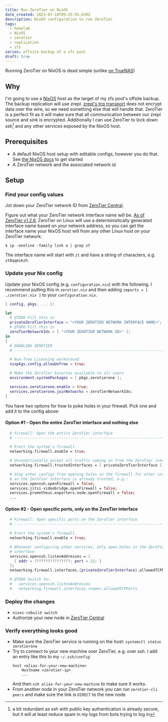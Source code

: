 ```yaml
---
title: Run ZeroTier on NixOS
date_created: 2023-07-18T09:25:55.630Z
description: NixOS configuration to run ZeroTier
tags:
  - homelab
  - NixOS
  - zerotier
  - replication
  - zfs
series: offsite backup of a zfs pool
draft: true
---
```


Running ZeroTier on NixOS is dead simple (unlike [on TrueNAS](/articles/zerotier-on-truenas))

## Why

I'm going to use a [NixOS](https://nixos.org) host as the target of my zfs pool's offsite backup. The backup replication will use zrepl. [zrepl's tcp transport](https://zrepl.github.io/configuration/transports.html#tcp-transport) does not encrypt data over the wire, so we need something else that will handle that. ZeroTier is a perfect fit as it will make sure that all communication between our zrepl source and sink is encrypted. Additionally I can use ZeroTier to lock down ssh[^ssh-secure] and any other services exposed by the NixOS host.

## Prerequisites

- A default NixOS host setup with editable configs, however you do that. See [the NixOS docs](https://nixos.org/learn.html) to get started
- A ZeroTier network and the associated network id

## Setup

### Find your config values

Jot down your ZeroTier network ID from [ZeroTier Central](https://my.zerotier.com/).

Figure out what your ZeroTier network interface name will be. [As of ZeroTier v1.2.6](https://github.com/zerotier/ZeroTierOne/blob/master/RELEASE-NOTES.md#2018-04-17----version-126), ZeroTier on Linux will use a deterministically generated interface name based on your network address, so you can get the interface name your NixOS host will from any other Linux host on your ZeroTier network:

```
$ ip -oneline -family link a | grep zt
```

The interface name will start with `zt` and have a string of characters, e.g. `zt8qqmi6zh`.

### Update your Nix config

Update your NixOS config (e.g. `configuration.nix`) with the following. I recommend putting this in `zerotier.nix` and then adding `imports = [ ./zerotier.nix ]` to your `configuration.nix`.

```nix title="zerotier.nix"
{ config, pkgs, ... }:

let
  # @TODO Fill this in
  privateZeroTierInterface = "<YOUR ZEROTIER NETWORK INTERFACE NAME>";
  # @TODO Fill this in
  zeroTierNetworkIds = [ "<YOUR ZEROTIER NETWORK ID>" ];
in
{
  # ENABLING ZEROTIER
  # ---------------------------------------------------------------------------

  # Non-free Licensing workaround
  nixpkgs.config.allowUnfree = true;

  # Make the ZeroTier binaries available to all users
  environment.systemPackages = [ pkgs.zerotierone ];

  services.zerotierone.enable = true;
  services.zerotierone.joinNetworks = zeroTierNetworkIds;
}
```

You have two options for how to poke holes in your firewall. Pick one and add it to the config above:

#### Option #1 - Open the entire ZeroTier interface and nothing else

```nix title="zerotier.nix"
  # Firewall: Open the entire ZeroTier interface
  # ---------------------------------------------------------------------------

  # Erect the system's firewall.
  networking.firewall.enable = true;

  # Unconditionally accept all traffic coming in from the ZeroTier interface.
  networking.firewall.trustedInterfaces = [ privateZeroTierInterface ];

  # Stop other configs from opening holes in the firewall for other interfaces,
  # as the ZeroTier interface is already trusted, e.g.:
  services.openssh.openFirewall = false;
  services.jitsi-videobridge.openFirewall = false;
  services.prometheus.exporters.node.openFirewall = false;
  ...
```

#### Option #2 - Open specific ports, only on the ZeroTier interface

```nix title="zerotier.nix"
  # Firewall: Open specific ports on the ZeroTier interface
  # ---------------------------------------------------------------------------

  # Erect the system's firewall.
  networking.firewall.enable = true;

  # Whenever configuring other services, only open holes in the ZeroTier
  # interface
  services.openssh.listenAddresses = [
    { addr = ????????????????; port = 22; }
  ];
  networking.firewall.interfaces.{privateZeroTierInterface}.allowedTCPPorts = [ 22 ];

  # @TODO Switch to:
  #   services.openssh.listenAddresses
  #   networking.firewall.interfaces.<name>.allowedTCPPorts
```

### Deploy the changes

- `nixos-rebuild switch`
- Authorize your new node in [ZeroTier Central](https://my.zerotier.com/)

### Verify everything looks good

- Make sure the ZeroTier service is running on the host: `systemctl status zerotierone`
- Try to connect to your new machine over ZeroTier, e.g. over ssh. I add an entry like this to my `~/.ssh/config`:
  ```text title="~/.ssh/config"
  host <alias-for-your-new-machine>
      Hostname <zerotier-ip>
      ...
  ```
  And then `ssh alias-for-your-new-machine` to make sure it works.
- From another node in your ZeroTier network you can run `zerotier-cli peers` and make sure the link is `DIRECT` to the new node

[^ssh-secure]: a bit redundant as ssh with public key authentication is already secure, but it will at least reduce spam in my logs from bots trying to log in
